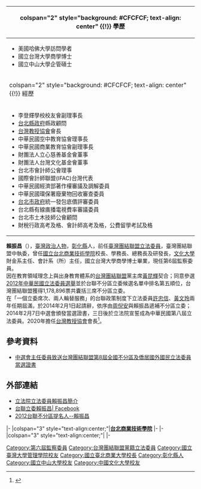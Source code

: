 
{{Infobox AM
| name = 賴振昌<br>Lai Cheng-chang 
| image =賴振昌.jpg
| imagesize = 300px
| constituency_AM     = 
| order ={{ROC}}第六屆監察委員 
| term_start1   = 2020年8月1日
| term_end1     =  
| president1 = [[蔡英文|蔡英文]]
| 1blankname1  =監察院院長 
| 1namedata1 =[[陳菊|陳菊]]
| order2 = {{ROC}}第八屆立法委員
| term_start2   = 2014年2月10日
| term_end2     = 2016年1月31日
| constituency2 =  全國不分區
| majority2 = 
| constituency = 
| majority            = 
| predecessor         = 
| successor           =
| office3 = [[國立台北商業技術學院|國立台北商業技術學院]]校長
| term_start3 =2007年7月16日
| term_end3 = 2014年1月28日
| constituency3 =
| office4 =
| term_start4 = 
| term_end4 = 
| constituency4 =  
| sex = 男
| birth_place = {{ROC|臺灣省}}[[彰化縣|彰化縣]]
| birth_date = {{birth date and age|1958|1|15}}
| death_date =
| death_place =
| Native place =
| nationality = {{ROC}}
| party = {{Tsu}}
| parents = 
| relatives = 
| spouse = 
| children = 
| profession = 
| website = 
}}
<!-- 學經歷信息開始 -->
{| class="infobox bordered" style="width: 22em; font-size: 90%; text-align: left; float:right;" cellpadding="3"
|-
! colspan="2" style="background: #CFCFCF; text-align: center" {{!}} 學歷
|-
| colspan="2" style="font-size: 90%" |<div style="text-align: left">
*美國哈佛大學訪問學者
*國立台灣大學商學博士
*國立中山大學企管碩士

|-
! colspan="2" style="background: #CFCFCF; text-align: center" {{!}} 經歷
|-
| colspan="2" style="font-size: 90%" |<div style="text-align: left">
*李登輝學校校友會副理事長
*[[台北縣政府|台北縣政府]]縣政顧問
*[[台灣教授協會|台灣教授協會]]會長
*中華民國空中教育協會理事長
*中華民國商業教育協會副理事長
*財團法人立心慈善基金會董事
*財團法人台灣文化基金會董事
*台北市會計師公會理事
*國際會計師聯盟(IFAC)台灣代表
*中華民國經濟部著作權審議及調解委員
*中華民國環保署廢棄物回收審查委員
*[[台北市政府|台北市政府]]統一發包底價評審委員
*台北縣有線廣播電視費率審議委員
*台北市土木技師公會顧問
*財稅行政高考及格、會計師高考及格，公費留學考試及格
|}
'''賴振昌'''（{{bd|1958年|1月15日||}}），[[臺灣|臺灣]][[政治人物|政治人物]]，[[彰化縣|彰化縣]]人，前任[[臺灣團結聯盟|臺灣團結聯盟]][[立法委員|立法委員]]，臺灣團結聯盟中執委，曾任[[國立台北商業技術學院|國立台北商業技術學院]]校長、學務長、總務長及研發長，[[文化大學|文化大學]]財金系主任、會計系（所）主任，國立台灣大學商學博士畢業，現任第6屆監察委員。
<br>
因在教育領域理念上與出身教育體系的[[台灣團結聯盟|台灣團結聯盟]]黨主席[[黃昆輝|黃昆輝]]契合；同意參選[[2012年中華民國立法委員選舉|2012年中華民國立法委員選舉]]並於台聯不分區立委候選名單中排名第五順位，台灣團結聯盟獲得1,178,896票共囊括三席不分區立委。
<br>
在「一個立委席次、兩人輪替服務」的台聯政策制度下立法委員[[許忠信|許忠信]]、[[黃文玲|黃文玲]]兩年任期屆滿，於2014年2月1日起請辭，依序由[[周倪安|周倪安]]與賴振昌遞補不分區立委；2014年2月7日中選會頒發當選證書，三日後於立法院宣誓成為中華民國第八屆立法委員。2020年擔任[[台灣教授協會|台灣教授協會]]會長<ref>{{Cite web|url=http://hk.crntt.com/doc/1056/5/4/6/105654636.html|author=黃筱筠|language=zh-hk|title=學術界挺蔡英文 忍不住調侃讀稿機|publisher=[[中評社|中評社]]|date=2020-01-05|accessdate=2020-12-29}}</ref>。

== 參考資料 ==
*[https://web.archive.org/web/20140222064508/http://web.cec.gov.tw/files/13-1000-21557.php 中選會主任委員致送台灣團結聯盟第8屆全國不分區及僑居國外國民立法委員當選證書]

{{reflist}}

== 外部連結 == 
{{commons cat|Lai Cheng-chang}}
*[http://www.ly.gov.tw/03_leg/0301_main/legIntro.action?lgno=00117&stage=8 立法院立法委員賴振昌簡介] {{Wayback|url=http://www.ly.gov.tw/03_leg/0301_main/legIntro.action?lgno=00117&stage=8 |date=20161218200255 }}
*[https://www.facebook.com/profile.php?id=100004669388084m 台聯立委賴振昌| Facebook]
*[https://web.archive.org/web/20140222034519/http://www.old.tsu.org.tw/index.php?option=com_content&task=view&id=1285&Itemid=2 2012台聯不分區提名人--賴振昌]


{{start box}}
{{s-edu}}
|-
|colspan="3" style="text-align:center;"|'''[[國立台北商業大學|台北商業技術學院]]'''
|-
{{s-before|[[許勝雄_(教育)|許勝雄]]}}
{{s-title|[[國立台北商業大學|台北商業技術學院]]校長<br><small>第十任<br>2007年7月16日－2014年1月28日}}
{{s-after|[[邱繼智|邱繼智]]（代理）<br /><small>正任：'''[[張瑞雄|張瑞雄]]'''</small>}} 
{{s-ppo}}
|-
|colspan="3" style="text-align:center;"|'''{{TSU}}'''
|-
{{s-before|[[林志嘉|林志嘉]]}}
{{s-title|[[台灣團結聯盟|台灣團結聯盟]]秘書長<br><small>第三任<br>2016年6月18日－2020年7月31日}}
{{s-none|[[周倪安|周倪安]]}}
{{end box}}
{{中華民國第八屆立法委員}}
{{第六屆監察委員}}

{{DEFAULTSORT:賴振昌}}
[[Category:第六屆監察委員|Category:第六屆監察委員]]
[[Category:台灣團結聯盟黨籍立法委員|Category:台灣團結聯盟黨籍立法委員]]
[[Category:國立臺灣大學管理學院校友|Category:國立臺灣大學管理學院校友]]
[[Category:國立臺北商業大學校長|Category:國立臺北商業大學校長]]
[[Category:彰化縣人|Category:彰化縣人]]
[[Category:國立中山大學校友|Category:國立中山大學校友]]
[[Category:中國文化大學校友|Category:中國文化大學校友]]